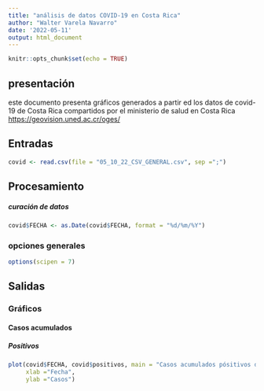 ---
title: "análisis de datos COVID-19 en Costa Rica"
author: "Walter Varela Navarro"
date: '2022-05-11'
output: html_document
---

```{r setup, include=FALSE}
knitr::opts_chunk$set(echo = TRUE)
```

## presentación
este documento presenta gráficos generados a partir ed los datos de covid- 19 de Costa Rica compartidos por el ministerio de salud en Costa Rica [https://geovision.uned.ac.cr/oges/](https://geovision.uned.ac.cr/oges/)

## Entradas
```{r carga-datos}
covid <- read.csv(file = "05_10_22_CSV_GENERAL.csv", sep =";")
```


## Procesamiento

##### curación de datos
```{r conversión-fecha}
covid$FECHA <- as.Date(covid$FECHA, format = "%d/%m/%Y")

```
### opciones generales
```{r opciones-generales}
options(scipen = 7)
```


## Salidas

### Gráficos

#### Casos acumulados



##### Positivos

```{r casos-positivos-acumulados}
plot(covid$FECHA, covid$positivos, main = "Casos acumulados pósitivos de COVID-19 en Costa Rica",
     xlab ="Fecha", 
     ylab ="Casos")
```

